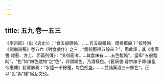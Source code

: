 ```yaml
---
---
---
```

title: 五九 卷一五三
---




《李宗回》（出《逸史》）：“食五般餛飩。……有五般餛飩，問煮那般？”按陸游《劍南詩稿》卷五六《對食戲作》之三：“餛飩那得五般來？”，用此語；其《南唐書·雜藝、方士、節義列傳》：“某御廚者……其食味有……五色餛飩”，當即“五般餛飩”，“色”如“四色禮物”之“色”，非謂顔色，乃謂樣色。《舊唐書·睿宗諸子傳·讓皇帝憲傳》裴耀卿奏：“水陸一千餘種，每色瓶盛，……並諸藥酒三十餘色”，正以“色”與“種”爲互文也。